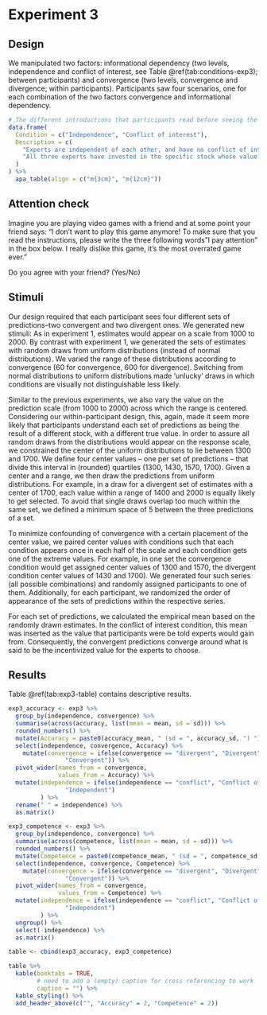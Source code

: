 # Experiment 3 {#exp3}

## Design

\FloatBarrier

We manipulated two factors: informational dependency (two levels, independence and conflict of interest, see Table \@ref(tab:conditions-exp3); between participants) and convergence (two levels, convergence and divergence; within participants). Participants saw four scenarios, one for each combination of the two factors convergence and informational dependency. 

```r
# The different introductions that participants read before seeing the sets of estimates, according to the conditions 
data.frame(
  Condition = c("Independence", "Conflict of interest"),
  Description = c(
    "Experts are independent of each other, and have no conflict of interest in predicting the stock value - they do not personally profit in any way from any future valuation of the stock.",
    "All three experts have invested in the specific stock whose value they are predicting, and they benefit if other people believe that the stock will be valued at [mean of respective distribution] in the future."
  )
) %>% 
  apa_table(align = c("m{3cm}", "m{12cm}")) 
```

## Attention check

Imagine you are playing video games with a friend and at some point your friend says: “I don’t want to play this game anymore! To make sure that you read the instructions, please write the three following words "I pay attention" in the box below. I really dislike this game, it's the most overrated game ever.”

Do you agree with your friend? (Yes/No)

## Stimuli

Our design required that each participant sees four different sets of predictions--two convergent and two divergent ones. We generated new stimuli: As in experiment 1, estimates would appear on a scale from 1000 to 2000. By contrast with experiment 1, we generated the sets of estimates with random draws from uniform distributions (instead of normal distributions). We varied the range of these distributions according to convergence (60 for convergence, 600 for divergence). Switching from normal distributions to uniform distributions made 'unlucky' draws in which conditions are visually not distinguishable less likely.

Similar to the previous experiments, we also vary the value on the prediction scale (from 1000 to 2000) across which the range is centered. Considering our within-participant design, this, again, made it seem more likely that participants understand each set of predictions as being the result of a different stock, with a different true value. In order to assure all random draws from the distributions would appear on the response scale, we constrained the center of the uniform distributions to lie between 1300 and 1700. We define four center values -- one per set of predictions -- that divide this interval in (rounded) quartiles (1300, 1430, 1570, 1700). Given a center and a range, we then draw the predictions from uniform distributions. For example, in a draw for a divergent set of estimates with a center of 1700, each value within a range of 1400 and 2000 is equally likely to get selected. To avoid that single draws overlap too much within the same set, we defined a minimum space of 5 between the three predictions of a set.

To minimize confounding of convergence with a certain placement of the center value, we paired center values with conditions such that each condition appears once in each half of the scale and each condition gets one of the extreme values. For example, in one set the convergence condition would get assigned center values of 1300 and 1570, the divergent condition center values of 1430 and 1700). We generated four such series (all possible combinations) and randomly assigned participants to one of them. Additionally, for each participant, we randomized the order of appearance of the sets of predictions within the respective series.

For each set of predictions, we calculated the empirical mean based on the randomly drawn estimates. In the conflict of interest condition, this mean was inserted as the value that participants were be told experts would gain from. Consequently, the convergent predictions converge around what is said to be the incentivized value for the experts to choose.

## Results

Table \@ref(tab:exp3-table) contains descriptive results.

```r
exp3_accuracy <- exp3 %>% 
  group_by(independence, convergence) %>% 
  summarise(across(accuracy, list(mean = mean, sd = sd))) %>% 
  rounded_numbers() %>% 
  mutate(Accuracy = paste0(accuracy_mean, " (sd = ", accuracy_sd, ") ")) %>% 
  select(independence, convergence, Accuracy) %>% 
    mutate(convergence = ifelse(convergence == "divergent", "Divergent", 
                "Convergent")) %>%  
  pivot_wider(names_from = convergence,
              values_from = Accuracy) %>% 
  mutate(independence = ifelse(independence == "conflict", "Conflict of interest", 
                "Independent") 
         ) %>% 
  rename(" " = independence) %>% 
  as.matrix()

exp3_competence <- exp3 %>% 
  group_by(independence, convergence) %>% 
  summarise(across(competence, list(mean = mean, sd = sd))) %>% 
  rounded_numbers() %>% 
  mutate(Competence = paste0(competence_mean, " (sd = ", competence_sd, ") ")) %>% 
  select(independence, convergence, Competence) %>% 
    mutate(convergence = ifelse(convergence == "divergent", "Divergent", 
                "Convergent")) %>%  
  pivot_wider(names_from = convergence,
              values_from = Competence) %>% 
  mutate(independence = ifelse(independence == "conflict", "Conflict of interest", 
                "Independent") 
         ) %>% 
  ungroup() %>% 
  select(-independence) %>% 
  as.matrix()

table <- cbind(exp3_accuracy, exp3_competence)

table %>%
  kable(booktabs = TRUE, 
        # need to add a (empty) caption for cross referencing to work
        caption = "") %>%
  kable_styling() %>% 
  add_header_above(c("", "Accuracy" = 2, "Competence" = 2)) 

```


